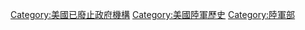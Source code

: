 {{catmore}}
[[Category:美國已廢止政府機構|Category:美國已廢止政府機構]]
[[Category:美國陸軍歷史|Category:美國陸軍歷史]]
[[Category:陸軍部|Category:陸軍部]]